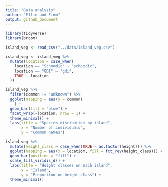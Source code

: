 ```yaml
---
title: "Data analysis"
author: "Ellie and Finn"
output: github_document
---
```

```r
library(tidyverse)
library(broom)
```

```r
island_veg <- read_csv("../data/island_veg.csv")
```
```r
island_veg <- island_veg %>%
  mutate(location = case_when(
    location == "Schoodic" ~ "schoodic",
    location == "GDI" ~ "gdi",
    TRUE ~ location
  ))
```


```r
island_veg %>%
  filter(common != "unknown") %>%
  ggplot(mapping = aes(y = common)
    ) +
  geom_bar(fill = "blue") +
  facet_wrap(~location, nrow = 1) +
  theme_minimal() +
  labs(title = "Species disribution by island",
       x = "Number of individuals",
       y = "Common names")
```
```r
island_veg %>%
  mutate(height_class = case_when(TRUE ~ as.factor(height))) %>%
  ggplot(mapping = aes(x = location, fill = fct_rev(height_class))) +
  geom_bar(position = "fill") +
  scale_fill_viridis_d() +
  labs(title = "Height classes on each island",
       x = "Island",
       y = "Proportion on height class") +
  theme_minimal()
```

